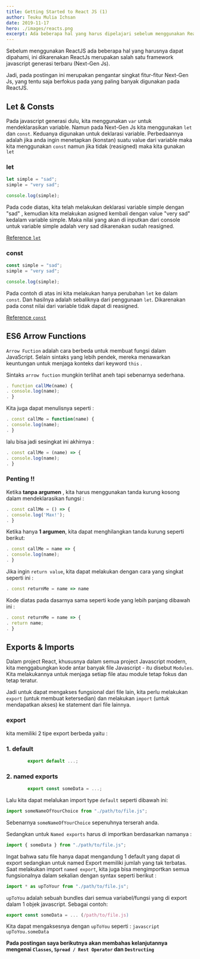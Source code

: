 ```yaml
---
title: Getting Started to React JS (1)
author: Teuku Mulia Ichsan
date: 2019-11-17
hero: ./images/reacts.png
excerpt: Ada beberapa hal yang harus dipelajari sebelum menggunakan React...
---
```


Sebelum menggunakan ReactJS ada beberapa hal yang harusnya dapat dipahami, ini dikarenakan ReactJs merupakan salah satu framework javascript generasi terbaru (Next-Gen Js).

Jadi, pada postingan ini merupakan pengantar singkat fitur-fitur Next-Gen Js, yang tentu saja berfokus pada yang paling banyak digunakan pada ReactJS.

## Let & Consts

Pada javascript generasi dulu, kita menggunakan `var` untuk mendeklarasikan variable. Namun pada Next-Gen Js kita menggunakan `let` dan `const`. Keduanya digunakan untuk deklarasi variable. Perbedaannya adalah jika anda ingin menetapkan (konstan) suatu value dari variable maka kita menggunakan `const` namun jika tidak (reasigned) maka kita gunakan `let`

### let

```javascript
let simple = "sad";
simple = "very sad";

console.log(simple);
```

Pada code diatas, kita telah melakukan deklarasi variable simple dengan "sad" , kemudian kita melakukan asigned kembali dengan value "very sad" kedalam variable simple. Maka nilai yang akan di inputkan dari console untuk variable simple adalah very sad dikarenakan sudah reasigned.

[Reference `let`](https://developer.mozilla.org/en-US/docs/Web/JavaScript/Reference/Statements/let)

### const

```javascript
const simple = "sad";
simple = "very sad";

console.log(simple);
```

Pada contoh di atas ini kita melakukan hanya perubahan `let` ke dalam `const`. Dan hasilnya adalah sebaliknya dari penggunaan `let`. Dikarenakan pada const nilai dari variable tidak dapat di reasigned.

[Reference `const`](https://developer.mozilla.org/enUS/docs/Web/JavaScript/Reference/Statements/const)

## ES6 Arrow Functions

`Arrow Fuction` adalah cara berbeda untuk membuat fungsi dalam JavaScript. Selain sintaks yang lebih pendek, mereka menawarkan keuntungan untuk menjaga konteks dari keyword `this` .

Sintaks `arrow fuction` mungkin terlihat aneh tapi sebenarnya
sederhana.

```javascript
. function callMe(name) {
. console.log(name);
. }
```

Kita juga dapat menulisnya seperti :

```javascript
. const callMe = function(name) {
. console.log(name);
. }
```

lalu bisa jadi sesingkat ini akhirnya :

```javascript
. const callMe = (name) => {
. console.log(name);
. }
```

### Penting !!

Ketika **tanpa argumen** , kita harus menggunakan tanda kurung kosong dalam mendeklarasikan fungsi :

```javascript
. const callMe = () => {
. console.log('Max!');
. }
```

Ketika hanya **1 argumen**, kita dapat menghilangkan tanda kurung seperti berikut:

```javascript
. const callMe = name => {
. console.log(name);
. }
```

Jika ingin `return value`, kita dapat melakukan dengan cara yang singkat seperti ini :

```javascript
. const returnMe = name => name
```

Kode diatas pada dasarnya sama seperti kode yang lebih panjang dibawah ini :

```javascript
. const returnMe = name => {
. return name;
. }
```

## Exports & Imports

Dalam project React, khususnya dalam semua project Javascript modern, kita menggabungkan kode antar banyak file Javascript - itu disebut `Modules`. Kita melakukannya untuk menjaga setiap file atau module tetap fokus dan tetap teratur.

Jadi untuk dapat mengakses fungsional dari file lain, kita perlu melakukan `export` (untuk membuat ketersedian) dan melakukan `import` (untuk mendapatkan akses) ke statement dari file lainnya.

### export

kita memiliki 2 tipe export berbeda yaitu :

### 1. default

```javascript
		export default ...;
```

### 2. named exports

```javascript
		export const someData = ...;
```

Lalu kita dapat melalukan import type `default` seperti dibawah ini:

```javascript
import someNameOfYourChoice from "./path/to/file.js";
```

Sebenarnya `someNameOfYourChoice` sepenuhnya terserah anda.

Sedangkan untuk `Named exports` harus di importkan berdasarkan namanya :

```javascript
import { someData } from "./path/to/file.js";
```

Ingat bahwa satu file hanya dapat mengandung 1 default yang dapat di export sedangkan untuk named Export memiliki jumlah yang tak terbatas. Saat melakukan import `named export`, kita juga bisa mengimportkan semua fungsionalnya dalam sekalian dengan syntax seperti berikut :

```javascript
import * as upToYour from "./path/to/file.js";
```

`upToYou` adalah sebuah bundles dari semua variabel/fungsi yang di export dalam 1 objek javascript. Sebagai contoh:

```javascript
export const someData = ... (/path/to/file.js)
```

Kita dapat mengaksesnya dengan `upToYou` seperti : `javascript upToYou.someData`

**Pada postingan saya berikutnya akan membahas kelanjutannya mengenai `Classes`, `Spread / Rest Operator` dan `Destructing`**
